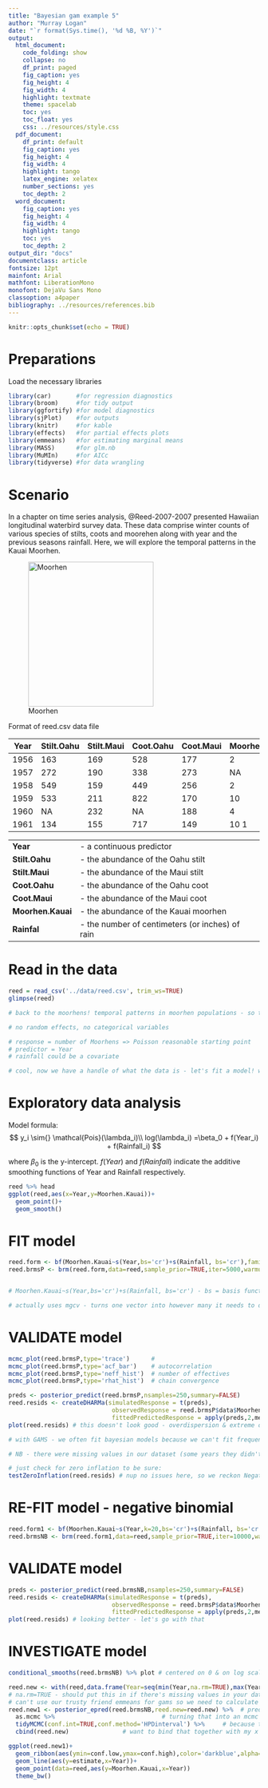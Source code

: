 ```yaml
---
title: "Bayesian gam example 5"
author: "Murray Logan"
date: "`r format(Sys.time(), '%d %B, %Y')`"
output:
  html_document:
    code_folding: show
    collapse: no
    df_print: paged
    fig_caption: yes
    fig_height: 4
    fig_width: 4
    highlight: textmate
    theme: spacelab
    toc: yes
    toc_float: yes
    css: ../resources/style.css
  pdf_document:
    df_print: default
    fig_caption: yes
    fig_height: 4
    fig_width: 4
    highlight: tango
    latex_engine: xelatex
    number_sections: yes
    toc_depth: 2
  word_document:
    fig_caption: yes
    fig_height: 4
    fig_width: 4
    highlight: tango
    toc: yes
    toc_depth: 2
output_dir: "docs"
documentclass: article
fontsize: 12pt
mainfont: Arial
mathfont: LiberationMono
monofont: DejaVu Sans Mono
classoption: a4paper
bibliography: ../resources/references.bib
---
```


```r
knitr::opts_chunk$set(echo = TRUE)
```

# Preparations

Load the necessary libraries

```r
library(car)       #for regression diagnostics
library(broom)     #for tidy output
library(ggfortify) #for model diagnostics
library(sjPlot)    #for outputs
library(knitr)     #for kable
library(effects)   #for partial effects plots
library(emmeans)   #for estimating marginal means
library(MASS)      #for glm.nb
library(MuMIn)     #for AICc
library(tidyverse) #for data wrangling
```

# Scenario

In a chapter on time series analysis, @Reed-2007-2007 presented Hawaiian longitudinal waterbird survey data.  These data comprise
winter counts of various species of stilts, coots and moorehen along with year and the previous seasons rainfall.  Here, we will
explore the temporal patterns in the Kauai Moorhen.

![Moorhen](../resources/moorhen.jpg){width="251" height="290"}

Format of reed.csv data file

Year Stilt.Oahu Stilt.Maui Coot.Oahu Coot.Maui Moorhen.Kauai Rainfall
---- ---------- ---------- --------- --------- ------------- --------
1956 163        169        528       177       2             15.16
1957 272        190        338       273       NA            15.48
1958 549        159        449       256       2             16.26
1959 533        211        822       170       10            21.25
1960 NA         232        NA        188       4             10.94
1961 134        155        717       149       10           19.93

--------------    ---------------------------------------------------
**Year**          - a continuous predictor
**Stilt.Oahu**    - the abundance of the Oahu stilt
**Stilt.Maui**    - the abundance of the Maui stilt 
**Coot.Oahu**     - the abundance of the Oahu coot 
**Coot.Maui**     - the abundance of the Maui coot
**Moorhen.Kauai** - the abundance of the Kauai moorhen
**Rainfal**       - the number of centimeters (or inches) of rain
--------------    ---------------------------------------------------

# Read in the data

```r
reed = read_csv('../data/reed.csv', trim_ws=TRUE)
glimpse(reed)

# back to the moorhens! temporal patterns in moorhen populations - so temporal autocorrelation of the data is something we will have to thin about 

# no random effects, no categorical variables

# response = number of Moorhens => Poisson reasonable starting point
# predictor = Year
# rainfall could be a covariate

# cool, now we have a handle of what the data is - let's fit a model! we're going to do a generalised additive model
```

# Exploratory data analysis
Model formula:
$$
y_i \sim{} \mathcal{Pois}(\lambda_i)\\
log(\lambda_i) =\beta_0 + f(Year_i) + f(Rainfall_i)
$$

where $\beta_0$ is the y-intercept. $f(Year)$ and $f(Rainfall)$ indicate the additive smoothing functions of Year and Rainfall respectively. 

```r
reed %>% head
ggplot(reed,aes(x=Year,y=Moorhen.Kauai))+
  geom_point()+
  geom_smooth()
```

# FIT model
```r
reed.form <- bf(Moorhen.Kauai~s(Year,bs='cr')+s(Rainfall, bs='cr'),family=poisson(link='log'))
reed.brmsP <- brm(reed.form,data=reed,sample_prior=TRUE,iter=5000,warmup=2000,chains=3,thin=5,refresh=0,cores=3)


# Moorhen.Kauai~s(Year,bs='cr')+s(Rainfall, bs='cr') - bs = basis function, cr = cubic regression (simplest regression), number of knots is free - we haven't defined it

# actually uses mgcv - turns one vector into however many it needs to describe the spline - then runs through bayesian analysis
```

# VALIDATE model
```r
mcmc_plot(reed.brmsP,type='trace')      #
mcmc_plot(reed.brmsP,type='acf_bar')    # autocorrelation     
mcmc_plot(reed.brmsP,type='neff_hist')  # number of effectives
mcmc_plot(reed.brmsP,type='rhat_hist')  # chain convergence
```
```r
preds <- posterior_predict(reed.brmsP,nsamples=250,summary=FALSE)
reed.resids <- createDHARMa(simulatedResponse = t(preds),
                             observedResponse = reed.brmsP$data$Moorhen.Kauai,
                             fittedPredictedResponse = apply(preds,2,median))
plot(reed.resids) # this doesn't look good - overdispersion & extreme outliers - OH NO! what shall we do? how about our trusty friend Negative Binomial 

# with GAMS - we often fit bayesian models because we can't fit frequentist & because you want to frame conclusions in a different way BUT for GAMS bayesian isn't as evolved

# NB - there were missing values in our dataset (some years they didn't count Moorhens - so put reed.brmsP$data$MoorhenKauai to call from the model rather than the original dataset
```

```r
# just check for zero inflation to be sure:
testZeroInflation(reed.resids) # nup no issues here, so we reckon Negative Binomial will be able to account for the overdispersion
```

# RE-FIT model - negative binomial
```r
reed.form1 <- bf(Moorhen.Kauai~s(Year,k=20,bs='cr')+s(Rainfall, bs='cr'),family=negbinomial(link='log'))
reed.brmsNB <- brm(reed.form1,data=reed,sample_prior=TRUE,iter=10000,warmup=5000,chains=3,thin=5,refresh=0,cores=3,control=list(adapt_delta=0.99))
```

# VALIDATE model
```r
preds <- posterior_predict(reed.brmsNB,nsamples=250,summary=FALSE)
reed.resids <- createDHARMa(simulatedResponse = t(preds),
                             observedResponse = reed.brmsP$data$Moorhen.Kauai,
                             fittedPredictedResponse = apply(preds,2,median))
plot(reed.resids) # looking better - let's go with that
```

# INVESTIGATE model
```r
conditional_smooths(reed.brmsNB) %>% plot # centered on 0 & on log scale (the link scale)
```

```r
reed.new <- with(reed,data.frame(Year=seq(min(Year,na.rm=TRUE),max(Year,na.rm=TRUE),len=100),Rainfall=mean(Rainfall)))
# na.rm=TRUE - should put this in if there's missing values in your dataset
# can't use our trusty friend emmeans for gams so we need to calculate our predictions a different way:
reed.new1 <- posterior_epred(reed.brmsNB,reed.new=reed.new) %>%  # predicting for the new data on response scale
  as.mcmc %>%                              # turning that into an mcmc object - just altering the class of the object
  tidyMCMC(conf.int=TRUE,conf.method='HPDinterval') %>%     # because tidyMCMC can only take mcmc objects as arguments
  cbind(reed.new)               # want to bind that together with my x values that i created at the start
```

```r
ggplot(reed.new1)+
  geom_ribbon(aes(ymin=conf.low,ymax=conf.high),color='darkblue',alpha=0.3)+
  geom_line(aes(y=estimate,x=Year))+
  geom_point(data=reed,aes(y=Moorhen.Kauai,x=Year))
  theme_bw()

```

